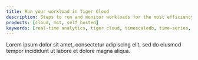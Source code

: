 ```yaml
---
title: Run your workload in Tiger Cloud
description: Steps to run and monitor workloads for the most efficiency in Tiger Cloud
products: [cloud, mst, self_hosted]
keywords: [real-time analytics, tiger cloud, timescaledb, time-series, whitepaper]
---
```




Lorem ipsum dolor sit amet, consectetur adipiscing elit, sed do eiusmod tempor incididunt ut labore et dolore magna aliqua.
